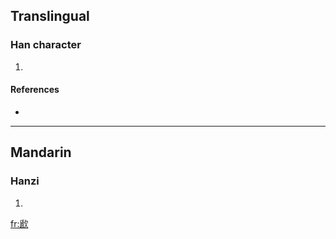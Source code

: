 ==Translingual==

===Han character===
{{Han char|rn=76|rad=欠|as=10|sn=14|four=7728<sub>2</sub>|canj=竹山弓人 (HUNO)}}

# {{defn|Han|sort=欠10}}

====References====
* {{Han ref|kx=0571.060|dkj=16166|dj=0959.050|hdz=32148.020|uh=6B4B|ud=27467|bh=E265|bd=57957}}

----

==Mandarin==

===Hanzi===
{{cmn-hanzi|pin=[[yí]] ([[yi2]])|wg=i<sup>2</sup>}}

# {{defn|Mandarin|sort=欠10}}

[[fr:歋]]